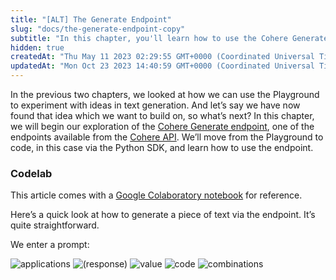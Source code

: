 ```yaml
---
title: "[ALT] The Generate Endpoint"
slug: "docs/the-generate-endpoint-copy"
subtitle: "In this chapter, you'll learn how to use the Cohere Generate endpoint, and use it to generate responses to different prompts."
hidden: true
createdAt: "Thu May 11 2023 02:29:55 GMT+0000 (Coordinated Universal Time)"
updatedAt: "Mon Oct 23 2023 14:40:59 GMT+0000 (Coordinated Universal Time)"
---
```

In the previous two chapters, we looked at how we can use the Playground to experiment with ideas in text generation. And let’s say we have now found that idea which we want to build on, so what’s next?  In this chapter, we will begin our exploration of the <a target="_blank" href="https://docs.cohere.ai/reference/generate?ref=txt.cohere.com&amp;__hstc=14363112.fb39cf5aec47995e64cd26603e2e04d9.1682489949734.1683517385804.1683567328678.32&amp;__hssc=14363112.3.1683567328678&amp;__hsfp=3887566761">Cohere Generate endpoint</a>, one of the endpoints available from the <a target="_blank" href="https://docs.cohere.ai/reference/about?ref=txt.cohere.com&amp;__hstc=14363112.fb39cf5aec47995e64cd26603e2e04d9.1682489949734.1683517385804.1683567328678.32&amp;__hssc=14363112.3.1683567328678&amp;__hsfp=3887566761">Cohere API</a>. We’ll move from the Playground to code, in this case via the Python SDK, and learn how to use the endpoint.

### Codelab

This article comes with a <a target="_blank" href="https://colab.research.google.com/github/cohere-ai/notebooks/blob/main/notebooks/Working_With_the_Generate_Endpoint.ipynb?ref=txt.cohere.com">Google Colaboratory notebook</a> for reference.

Here’s a quick look at how to generate a piece of text via the endpoint. It’s quite straightforward.

We enter a prompt:

<img src='../../../assets/images/1a23c06-image.png' alt='applications' />
<img src='../../../assets/images/5b6b3d4-small-generate-endpoint-basic.png' alt='(response)' />
<img src='../../../assets/images/f467155-image.png' alt='value' />
<img src='../../../assets/images/7ddd229-small-export-code.png' alt='code' />
<img src='../../../assets/images/d372443-small-generate-endpoint-num-gens.png' alt='combinations' />

